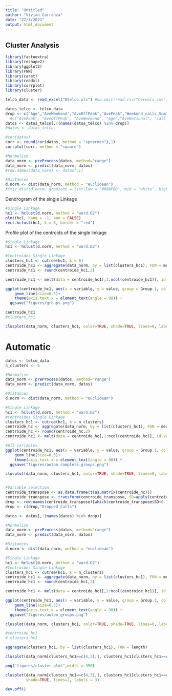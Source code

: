 ---
title: "Untitled"
author: "Vivian Carranza"
date: "22/3/2021"
output: html_document
---

## Cluster Analysis

```{r, results='hide', message=FALSE, warning= FALSE}

library(factoextra)
library(reshape2)
library(ggplot2)
library(FNN)
library(caret)
library(readxl)
library(corrplot)
library(cluster)

telco_data <- read_excel("Btelco.xls") #na.omit(read.csv("Cereals.csv", header = T, sep = ","))

```


```{r, fig.width=14, fig.height=12}
datos_telco <- telco_data
drop <- c("Age","AveWeekend","AveOffPeak","AvePeak","Weekend_calls_Sum","L_O_S","AveNational","Weekend_mins_Sum","Dropped_Calls")
  #c("AvePeak", "AveOffPeak", "AveWeekend", "Age","AveNational", "call_cost_per_min","L_O_S","Weekend_calls_Sum", "Weekend_mins_Sum")
datos <- datos_telco[,!(names(datos_telco) %in% drop)]
#datos <- datos_telco

#cor(datos)
corr <- round(cor(datos, method = "spearman"),1)
corrplot(corr, method = "square")

#Normalize 
data_norm <- preProcess(datos, method="range")
data_norm <- predict(data_norm, datos)
#row.names(data_norm) <- datos[,1]

#Distances
d.norm <- dist(data_norm, method = "euclidean")
#fviz_dist(d.norm, gradient = list(low = "#00AFBB", mid = "white", high = "#FC4E07"))

```

Dendrogram  of the single Linkage
```{r, fig.width=14, fig.height=12}

#Single Linkage
hc1 <- hclust(d.norm, method = "ward.D2")
plot(hc1, hang = -1, ann = FALSE)
rect.hclust(hc1, k = 6, border = "red")

```






Profile plot of the centroids of the single linkage 
```{r, fig.width=14}
#Single Linkage
hc1 <- hclust(d.norm, method = "ward.D2")

#Centroides Single Linkage 
clusters_hc1 <- cutree(hc1, k = 6)
centroide_hc1 <- aggregate(data_norm, by = list(clusters_hc1), FUN = mean) 
centroide_hc1 <- round(centroide_hc1,2)

centroide_hc1 <- melt(data = centroide_hc1[,1:ncol(centroide_hc1)], id.vars = "Group.1")

ggplot(centroide_hc1, aes(x = variable, y = value, group = Group.1, color = factor(Group.1), size = 1)) +
    geom_line(size=0.5)+
    theme(axis.text.x = element_text(angle = 90)) +
  ggsave("figures/groups.png")

centroide_hc1
#clusters_hc1

clusplot(data_norm, clusters_hc1, color=TRUE, shade=TRUE, lines=0, labels = 4)
```



# Automatic 

```{r, fig.width=14}

datos <- telco_data
n_clusters <- 6

#Normalize 
data_norm <- preProcess(datos, method="range")
data_norm <- predict(data_norm, datos)

#Distances
d.norm <- dist(data_norm, method = "euclidean")

#Single Linkage
hc1 <- hclust(d.norm, method = "ward.D2")
#Centroides Single Linkage 
clusters_hc1 <- cutree(hc1, k = n_clusters)
centroide_hc <- aggregate(data_norm, by = list(clusters_hc1), FUN = mean) 
centroide_hc <- round(centroide_hc,2)
centroide_hc1 <- melt(data = centroide_hc[,1:ncol(centroide_hc)], id.vars = "Group.1")

#All variables
ggplot(centroide_hc1, aes(x = variable, y = value, group = Group.1, color = factor(Group.1), size = 1)) +
    geom_line(size=0.5)+
    theme(axis.text.x = element_text(angle = 90)) +
  ggsave("figures/autom_complete_groups.png")

clusplot(data_norm, clusters_hc1, color=TRUE, shade=TRUE, lines=0, labels = 4)


#Variable selection
centroide_transpose <- as.data.frame(t(as.matrix(centroide_hc)))
centroide_transpose <- transform(centroide_transpose, SD=apply(centroide_transpose,1, sd, na.rm = TRUE))
drop <- row.names(centroide_transpose)[which(centroide_transpose$SD<0.1)] 
drop <- c(drop,"Dropped_Calls")

datos <- datos[,!(names(datos) %in% drop)]

#Normalize 
data_norm <- preProcess(datos, method="range")
data_norm <- predict(data_norm, datos)

#Distances
d.norm <- dist(data_norm, method = "euclidean")

#Single Linkage
hc1 <- hclust(d.norm, method = "ward.D2")
#Centroides Single Linkage 
clusters_hc1 <- cutree(hc1, k = n_clusters)
centroide_hc1 <- aggregate(data_norm, by = list(clusters_hc1), FUN = mean) 
centroide_hc1 <- round(centroide_hc1,2)

centroide_hc1 <- melt(data = centroide_hc1[,1:ncol(centroide_hc1)], id.vars = "Group.1")

ggplot(centroide_hc1, aes(x = variable, y = value, group = Group.1, color = factor(Group.1), size = 1)) +
    geom_line(size=0.5)+
    theme(axis.text.x = element_text(angle = 90)) +
  ggsave("figures/autom_groups.png")

clusplot(data_norm, clusters_hc1, color=TRUE, shade=TRUE, lines=0, labels = 4)


```






```{r}
#centroide_hc1
# clusters_hc1

aggregate(clusters_hc1, by = list(clusters_hc1), FUN = length)

clusplot(data_norm[clusters_hc1==c(4,3),], clusters_hc1[clusters_hc1==c(4,3)], color=TRUE, shade=TRUE, lines=2, labels = 3)

png("figures/cluster_plot",width = 350)

clusplot(data_norm[clusters_hc1==c(4,3),], clusters_hc1[clusters_hc1==c(4,3)], color=TRUE,
         shade=TRUE, lines=2, labels = 3)

dev.off()

```
